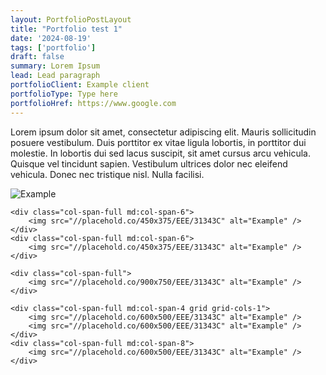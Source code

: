 ```yaml
---
layout: PortfolioPostLayout
title: "Portfolio test 1"
date: '2024-08-19'
tags: ['portfolio']
draft: false
summary: Lorem Ipsum
lead: Lead paragraph
portfolioClient: Example client
portfolioType: Type here
portfolioHref: https://www.google.com
---
```


Lorem ipsum dolor sit amet, consectetur adipiscing elit. Mauris sollicitudin posuere vestibulum. Duis porttitor ex vitae ligula lobortis, in porttitor dui molestie. In lobortis dui sed lacus suscipit, sit amet cursus arcu vehicula. Quisque vel tincidunt sapien. Vestibulum ultrices dolor nec eleifend vehicula. Donec nec tristique nisl. Nulla facilisi.

<div class="grid not-prose">
    <div class="col-span-full">
        <img src="//placehold.co/900x750/EEE/31343C" alt="Example" />
    </div>

    <div class="col-span-full md:col-span-6">
        <img src="//placehold.co/450x375/EEE/31343C" alt="Example" />
    </div>
    <div class="col-span-full md:col-span-6">
        <img src="//placehold.co/450x375/EEE/31343C" alt="Example" />
    </div>

    <div class="col-span-full">
        <img src="//placehold.co/900x750/EEE/31343C" alt="Example" />
    </div>

    <div class="col-span-full md:col-span-4 grid grid-cols-1">
        <img src="//placehold.co/600x500/EEE/31343C" alt="Example" />
        <img src="//placehold.co/600x500/EEE/31343C" alt="Example" />
    </div>
    <div class="col-span-full md:col-span-8">
        <img src="//placehold.co/600x500/EEE/31343C" alt="Example" />
    </div>

</div>